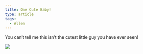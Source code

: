 ```yaml
---
title: One Cute Baby!
type: article
tags:
  - Allen
---
```


You can’t tell me this isn’t the cutest little guy you have ever seen!

  
![](/myblogpics/DSCN1552.jpg)
